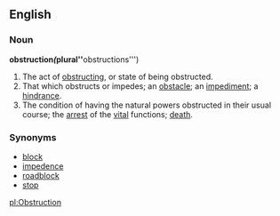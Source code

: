 ==English==
===Noun===
'''obstruction'' (''plural'' '''obstructions''')
#The act of [[obstruct]]ing, or state of being obstructed.
#That which obstructs or impedes; an [[obstacle]]; an [[impediment]]; a [[hindrance]].
#The condition of having the natural powers obstructed in their usual course; the [[arrest]] of the [[vital]] functions; [[death]].

===Synonyms===
*[[block]]
*[[impedence]]
*[[roadblock]]
*[[stop]]

[[pl:Obstruction]]